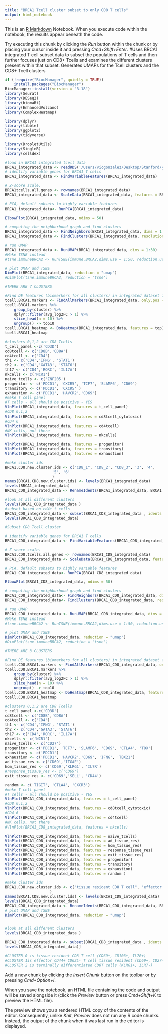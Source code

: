 ```yaml
---
title: "BRCA1 Tcell cluster subset to only CD8 T cells"
output: html_notebook
---
```


This is an [R Markdown](http://rmarkdown.rstudio.com) Notebook. When you execute code within the notebook, the results appear beneath the code. 

Try executing this chunk by clicking the *Run* button within the chunk or by placing your cursor inside it and pressing *Cmd+Shift+Enter*. 
#Uses BRCA1 integrated T cell subset data to subset the populations of T cells and then further focuses just on CD8+ Tcells and examines the different clusters present within that subset. Generates UMAPs for the Tcell clusters and the CD8+ Tcell clusters

```r
if (!require("BiocManager", quietly = TRUE))
    install.packages("BiocManager")
BiocManager::install(version = "3.18")
library(Seurat)
library(DESeq2)
library(biomaRt)
library(EnhancedVolcano)
library(ComplexHeatmap)

library(dplyr)
library(tibble)
library(ggplot2)
library(tidyverse)

library(DropletUtils)
library(SingleR)
library(celldex)
```

```r
#load in BRCA1 integrated tcell data
BRCA1_integrated_data <- readRDS('/Users/vicgonzalez/Desktop/Stanford/year_one/Winter_quarter_2024/STEMREM205/project/BRCA1_integrated_tcelldata.rds')
# identify variable genes for BRCA1 T cells
BRCA1_integrated_data <- FindVariableFeatures(BRCA1_integrated_data)

# Z-score scale.
BRCA1tcells.all.genes <- rownames(BRCA1_integrated_data)
BRCA1_integrated_data <- ScaleData(BRCA1_integrated_data, features = BRCA1tcells.all.genes)

# PCA, default subsets to highly variable features
BRCA1_integrated_data<- RunPCA(BRCA1_integrated_data)

ElbowPlot(BRCA1_integrated_data, ndims = 50)

# computing the neighborhood graph and find clusters
BRCA1_integrated_data <- FindNeighbors(BRCA1_integrated_data, dims = 1:30)
BRCA1_integrated_data <- FindClusters(BRCA1_integrated_data, resolution = 0.25)

# run UMAP
BRCA1_integrated_data <- RunUMAP(BRCA1_integrated_data, dims = 1:30)
#Make TSNE instead
#tsne.immuneBRCA2 <- RunTSNE(immune.BRCA2,dims.use = 1:50, reduction.use = "pca", dim_embed = 2)

# plot UMAP and TSNE
DimPlot(BRCA1_integrated_data, reduction = "umap")
#DimPlot(tsne.immuneBRCA2, reduction = 'tsne')

#THERE ARE 7 CLUSTERS

#Find DE features (biomarkers for all clusters) in integrated dataset for BRCA1
tcell.BRCA1.markers <- FindAllMarkers(BRCA1_integrated_data, only.pos = TRUE)
tcell.BRCA1.markers %>%
    group_by(cluster) %>%
    dplyr::filter(avg_log2FC > 1) %>%
    slice_head(n = 10) %>%
    ungroup() -> top10
tcell.BRCA1_heatmap <- DoHeatmap(BRCA1_integrated_data, features = top10$gene) + NoLegend()  + theme(axis.text.y = element_text(size = 7))
tcell.BRCA1_heatmap

#clusters 0,1,2 are CD8 Tcells
t_cell_panel <-c('CD3D')
cd8tcell <- c('CD8B','CD8A')
cd4tcell <- c('CD4')
th1 <- c('CD4','IFNG', 'STAT1')
th2 <- c('CD4','GATA3', 'STAT6')
th17 <- c('CD4','RORC', 'IL17A')
nkcells <- c('NCR1')
naive_tcells <- c('ZNF205')
progenitor <- c('PDCD1', 'CXCR5', 'TCF7', 'SLAMF6', 'CD69')
transitory <- c('PDCD1', 'CXCR5' )
exhaustion <- c('PDCD1', 'HAVCR2','CD69')
#make T cell panel
#T cells - all should be positive - YES
VlnPlot(BRCA1_integrated_data, features = t_cell_panel)
#CD8 0,1,2
VlnPlot(BRCA1_integrated_data, features = cd8tcell_cytotoxic)
#CD4 6 
VlnPlot(BRCA1_integrated_data, features = cd4tcell)
#NK cells, not there
VlnPlot(BRCA1_integrated_data, features = nkcells)

VlnPlot(BRCA1_integrated_data, features = progenitor)
VlnPlot(BRCA1_integrated_data, features = transitory)
VlnPlot(BRCA1_integrated_data, features = exhaustion)

#make cluster ids
BRCA1.CD8.new.cluster.ids <- c("CD8_1", 'CD8_2', "CD8_3", '3', '4',
                     '5', '6'
                     )
names(BRCA1.CD8.new.cluster.ids) <- levels(BRCA1_integrated_data)
levels(BRCA1_integrated_data)
BRCA1_CD8_integrated_data <- RenameIdents(BRCA1_integrated_data, BRCA1.CD8.new.cluster.ids)

#look at all different clusters
levels(BRCA1_CD8_integrated_data )
#subset based on cd4+ t cells
BRCA1_CD8_integrated_data <- subset(BRCA1_CD8_integrated_data , idents = c("CD8_1","CD8_2", "CD8_3"))
levels(BRCA1_CD8_integrated_data)

```

```r
#Subset CD8 Tcell cluster

# identify variable genes for BRCA1 T cells
BRCA1_CD8_integrated_data <- FindVariableFeatures(BRCA1_CD8_integrated_data)

# Z-score scale.
BRCA1.CD8.tcells.all.genes <- rownames(BRCA1_CD8_integrated_data)
BRCA1_CD8_integrated_data <- ScaleData(BRCA1_CD8_integrated_data, features = BRCA1.CD8.tcells.all.genes)

# PCA, default subsets to highly variable features
BRCA1_CD8_integrated_data<- RunPCA(BRCA1_CD8_integrated_data)

ElbowPlot(BRCA1_CD8_integrated_data, ndims = 50)

# computing the neighborhood graph and find clusters
BRCA1_CD8_integrated_data<- FindNeighbors(BRCA1_CD8_integrated_data, dims = 1:30)
BRCA1_CD8_integrated_data<- FindClusters(BRCA1_CD8_integrated_data, resolution = 0.1)

# run UMAP
BRCA1_CD8_integrated_data <- RunUMAP(BRCA1_CD8_integrated_data, dims = 1:30)
#Make TSNE instead
#tsne.immuneBRCA2 <- RunTSNE(immune.BRCA2,dims.use = 1:50, reduction.use = "pca", dim_embed = 2)

# plot UMAP and TSNE
DimPlot(BRCA1_CD8_integrated_data, reduction = "umap")
#DimPlot(tsne.immuneBRCA2, reduction = 'tsne')

#THERE ARE 3 CLUSTERS

#Find DE features (biomarkers for all clusters) in integrated dataset for BRCA1
tcell.CD8.BRCA1.markers <- FindAllMarkers(BRCA1_CD8_integrated_data, only.pos = TRUE)
tcell.CD8.BRCA1.markers %>%
    group_by(cluster) %>%
    dplyr::filter(avg_log2FC > 1) %>%
    slice_head(n = 10) %>%
    ungroup() -> top10
tcell.CD8.BRCA1_heatmap <- DoHeatmap(BRCA1_CD8_integrated_data, features = top10$gene) + NoLegend()  + theme(axis.text.y = element_text(size = 7))
tcell.CD8.BRCA1_heatmap

#clusters 0,1,2 are CD8 Tcells
t_cell_panel <-c('CD3D')
cd8tcell <- c('CD8B','CD8A')
cd4tcell <- c('CD4')
th1 <- c('CD4','IFNG', 'STAT1')
th2 <- c('CD4','GATA3', 'STAT6')
th17 <- c('CD4','RORC', 'IL17A')
nkcells <- c('NCR1')
naive_tcells <- c('CD27')
progenitor <- c('PDCD1', 'TCF7', 'SLAMF6', 'CD69', 'CTLA4', 'TOX')
transitory <- c('PDCD1')
exhaustion <- c('PDCD1', 'HAVCR2','CD69', 'IFNG', 'TBX21')
ad_tissue_res <- c('CD69','ITGAE')
hom_tissue_res <- c('CD69','KLRG1', 'IL7R')
#response_tissue_res <- c('CD69')
exit_tissue_res <- c('CD69','SELL', 'CD44')

random <- c('TIGIT', 'CTLA4', 'CXCR3')
#make T cell panel
#T cells - all should be positive - YES
VlnPlot(BRCA1_CD8_integrated_data, features = t_cell_panel)
#CD8 0,1,2
VlnPlot(BRCA1_CD8_integrated_data, features = cd8tcell_cytotoxic)
#CD4 6 
VlnPlot(BRCA1_CD8_integrated_data, features = cd4tcell)
#NK cells, not there
#VlnPlot(BRCA1_CD8_integrated_data, features = nkcells)

VlnPlot(BRCA1_CD8_integrated_data, features = naive_tcells)
VlnPlot(BRCA1_CD8_integrated_data, features = ad_tissue_res)
VlnPlot(BRCA1_CD8_integrated_data, features = hom_tissue_res)
VlnPlot(BRCA1_CD8_integrated_data, features = response_tissue_res)
VlnPlot(BRCA1_CD8_integrated_data, features = exit_tissue_res)
VlnPlot(BRCA1_CD8_integrated_data, features = progenitor)
VlnPlot(BRCA1_CD8_integrated_data, features = transitory)
VlnPlot(BRCA1_CD8_integrated_data, features = exhaustion)
VlnPlot(BRCA1_CD8_integrated_data, features = random )

#make cluster ids
BRCA1.CD8.new.cluster.ids <- c("tissue resident CD8 T cell", 'effector T cell', "terminally differentiated T cell"
                    )
names(BRCA1.CD8.new.cluster.ids) <- levels(BRCA1_CD8_integrated_data)
levels(BRCA1_CD8_integrated_data)
BRCA1_CD8_integrated_data <- RenameIdents(BRCA1_CD8_integrated_data, BRCA1.CD8.new.cluster.ids)
# plot UMAP and TSNE
DimPlot(BRCA1_CD8_integrated_data, reduction = "umap")


#look at all different clusters
levels(BRCA1_CD8_integrated_data )

BRCA1_CD8_integrated_data <- subset(BRCA1_CD8_integrated_data , idents = c("CD8_1","CD8_2", "CD8_3"))
levels(BRCA1_CD8_integrated_data)]

#CLUSTER 0 is tissue resident CD8 T cell (CD69+, CD103+, IL7R+)
#CLUSTER 1is effector CD44+ CD62L- T cell tissue resident (CD69+, CD27+)
#CLUSTER 2 is terminally differentiated CD8T cells (KLRG1+, ILR7-)


```

Add a new chunk by clicking the *Insert Chunk* button on the toolbar or by pressing *Cmd+Option+I*.

When you save the notebook, an HTML file containing the code and output will be saved alongside it (click the *Preview* button or press *Cmd+Shift+K* to preview the HTML file). 

The preview shows you a rendered HTML copy of the contents of the editor. Consequently, unlike *Knit*, *Preview* does not run any R code chunks. Instead, the output of the chunk when it was last run in the editor is displayed.

